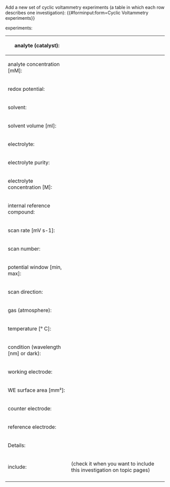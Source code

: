 <noinclude>
Add a new set of cyclic voltammetry experiments (a table in which each row describes one investigation):
{{#forminput:form=Cyclic Voltammetry experiments}}
</noinclude>

<includeonly>
{{{for template|Cyclic Voltammetry experiments}}}
experiments:
{{{field|experiments|holds template}}}
{{{end template}}}

{{{for template|Cyclic Voltammetry|multiple|embed in field=Cyclic Voltammetry experiments[experiments]}}}
{| class="formtable"
! analyte (catalyst):
| {{{field|anl|input type=combobox|property=Analyte|values from url=molecule_lookup_analyte}}}
|-
! analyte concentration [mM]:
| {{{field|anl conc|input type=regexp|property=Analyte concentration|base type=Number|message=Input a positive number|regexp=/^([0-9]*\.)?[0-9]*$/}}}
|-
! redox potential:
| {{{field|redox potential|input type=redoxinput}}}
|-
! solvent:
| {{{field|solv|input type=combobox|property=Solvent A|values from url=molecule_lookup_solvent}}}
|-
! solvent volume [ml]:
| {{{field|solv vol|input type=regexp|property=Solvent volume|base type=Number|message=Input a positive number|regexp=/^([0-9]*\.)?[0-9]*$/}}}
|-
! electrolyte:
| {{{field|electrolyte|property=Electrolyte|input type=combobox|values from url=molecule_lookup_electrolyte}}}
|-
! electrolyte purity:
| {{{field|electrolyte purity|property=Electrolyte purity|input type=regexp|regexp=/^([0-9]*\.)?[0-9]*$/}}}
|-
! electrolyte concentration [M]:
| {{{field|el conc|input type=regexp|property=Electrolyte concentration|base type=Number|message=Input a positive number|regexp=/^([0-9]*\.)?[0-9]*$/}}}
|-
! internal reference compound:
| {{{field|int ref comp|property=Internal reference compound|input type=combobox|values from url=molecule_lookup_irc}}}
|-
! scan rate [mV s-1]:
| {{{field|scan rate|input type=regexp|property=Scan rate|base type=Number|message=Input a positive number|regexp=/^([0-9]*\.)?[0-9]*$/}}}
|-
! scan number:
| {{{field|scan number|input type=regexp|property=Scan number|base type=Number|message=Input a positive integer|regexp=/^[0-9]*$/}}}
|-
! potential window [min, max]:
| {{{field|potential window|property=Potential window|input type=regexp|regexp=/^[0-9](\.[0-9]+)?\s*,\s*[0-9](\.[0-9]+)?$/|message=Input 2 numbers (comma-separated)}}}
|-
! scan direction:
| {{{field|scan dir|property=Scan direction|input type=dropdown}}}
|-
! gas (atmosphere):
| {{{field|gas|property=Gas|input type=combobox}}}
|-
! temperature [° C]:
| {{{field|temp|input type=regexp|property=Temperature|base type=Number|message=Input a positive number|regexp=/^([0-9]*\.)?[0-9]*$/}}}
|-
! condition (wavelength [nm] or dark):
| {{{field|cond|property=Condition|input type=string}}}
|-
! working electrode:
| {{{field|WE|property=Working electrode|input type=dropdown}}}
|-
! WE surface area [mm²]:
| {{{field|WE area|property=Working electrode surface area|input type=regexp|base type=Number|message=Input a positive number|regexp=/^([0-9]*\.)?[0-9]*$/}}}
|-
! counter electrode:
| {{{field|CE|property=Counter electrode|input type=dropdown}}}
|-
! reference electrode:
| {{{field|RE|property=Reference electrode|input type=dropdown}}}
|-
! Details:
| {{{field|details|input type=textarea|property=Details|message=Arbitrary extra information}}}
|-
! include:
| {{{field|include|input type=checkbox|property=Include}}} (check it when you want to include this investigation on topic pages)
|-
|}
{{{end template}}}

{{{standard input|save}}} {{{standard input|preview}}} {{{standard input|changes}}} {{{standard input|cancel}}}
</includeonly>